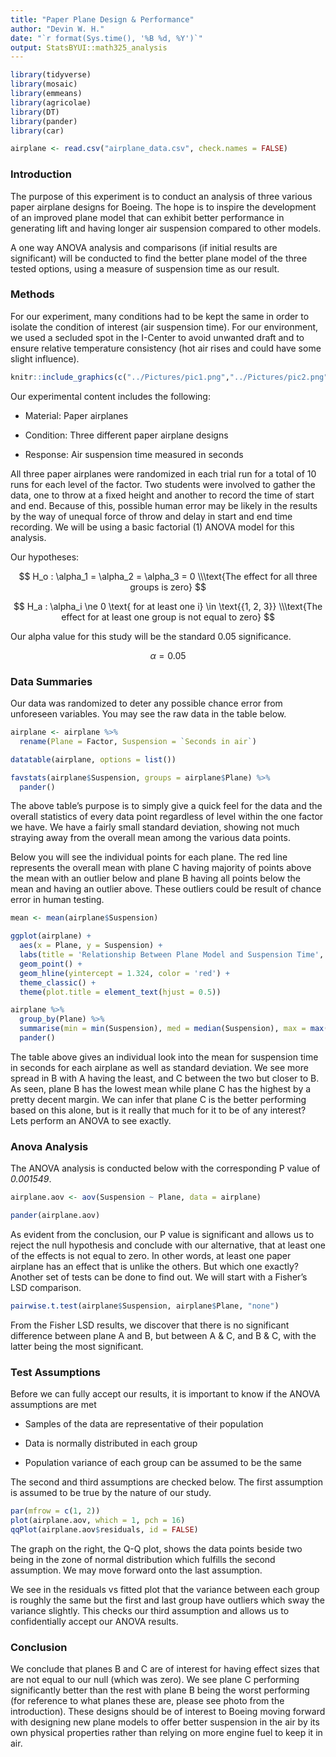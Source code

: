 ---
title: "Paper Plane Design & Performance"
author: "Devin W. H."
date: "`r format(Sys.time(), '%B %d, %Y')`"
output: StatsBYUI::math325_analysis
---

```{r load_library, include=FALSE}

library(tidyverse)
library(mosaic)
library(emmeans)
library(agricolae)
library(DT)
library(pander)
library(car)

```

```{r load_data, echo = FALSE}

airplane <- read.csv("airplane_data.csv", check.names = FALSE)

```

### Introduction

The purpose of this experiment is to conduct an analysis of three various paper airplane designs for Boeing. The hope is to inspire the development of an improved plane model that can exhibit better performance in generating lift and having longer air suspension compared to other models.

A one way ANOVA analysis and comparisons (if initial results are significant) will be conducted to find the better plane model of the three tested options, using a measure of suspension time as our result.

### Methods

For our experiment, many conditions had to be kept the same in order to isolate the condition of interest (air suspension time). For our environment, we used a secluded spot in the I-Center to avoid unwanted draft and to ensure relative temperature consistency (hot air rises and could have some slight influence).

```{r, fig.show='hold', fig.align='center', fig.cap='The first photo is the location within the I-Center where the experiment was conducted followed by the three designed plane models labeled accordingly.', out.width="49%", out.height="20%", echo = FALSE}

knitr::include_graphics(c("../Pictures/pic1.png","../Pictures/pic2.png"))

```

Our experimental content includes the following:

  - Material: Paper airplanes
  
  - Condition: Three different paper airplane designs
  
  - Response: Air suspension time measured in seconds
  
All three paper airplanes were randomized in each trial run for a total of 10 runs for each level of the factor. Two students were involved to gather the data, one to throw at a fixed height and another to record the time of start and end. Because of this, possible human error may be likely in the results by the way of unequal force of throw and delay in start and end time recording. We will be using a basic factorial (1) ANOVA model for this analysis.

Our hypotheses:

$$
H_o : \alpha_1 = \alpha_2 = \alpha_3 = 0
\\\text{The effect for all three groups is zero}
$$

$$
H_a : \alpha_i \ne 0 \text{ for at least one i} \in \text{{1, 2, 3}}
\\\text{The effect for at least one group is not equal to zero}
$$

Our alpha value for this study will be the standard 0.05 significance.

$$
\alpha = 0.05
$$

### Data Summaries

Our data was randomized to deter any possible chance error from unforeseen variables. You may see the raw data in the table below.

```{r include=FALSE}

airplane <- airplane %>%
  rename(Plane = Factor, Suspension = `Seconds in air`)

```

```{r echo=FALSE}

datatable(airplane, options = list())

```

```{r echo=FALSE}

favstats(airplane$Suspension, groups = airplane$Plane) %>%
  pander()

```

The above table's purpose is to simply give a quick feel for the data and the overall statistics of every data point regardless of level within the one factor we have. We have a fairly small standard deviation, showing not much straying away from the overall mean among the various data points.

Below you will see the individual points for each plane. The red line represents the overall mean with plane C having majority of points above the mean with an outlier below and plane B having all points below the mean and having an outlier above. These outliers could be result of chance error in human testing.

```{r}

mean <- mean(airplane$Suspension)

ggplot(airplane) +
  aes(x = Plane, y = Suspension) +
  labs(title = 'Relationship Between Plane Model and Suspension Time', y = 'Suspension in Seconds') +
  geom_point() +
  geom_hline(yintercept = 1.324, color = 'red') +
  theme_classic() +
  theme(plot.title = element_text(hjust = 0.5))

```


```{r echo=FALSE}

airplane %>%
  group_by(Plane) %>%
  summarise(min = min(Suspension), med = median(Suspension), max = max(Suspension), mean = mean(Suspension), sd = sd(Suspension), n = count(Plane)) %>%
  pander()

```

The table above gives an individual look into the mean for suspension time in seconds for each airplane as well as standard deviation. We see more spread in B with A having the least, and C between the two but closer to B. As seen, plane B has the lowest mean while plane C has the highest by a pretty decent margin. We can infer that plane C is the better performing based on this alone, but is it really that much for it to be of any interest? Lets perform an ANOVA to see exactly.

### Anova Analysis

The ANOVA analysis is conducted below with the corresponding P value of *0.001549*.

```{r echo=FALSE}

airplane.aov <- aov(Suspension ~ Plane, data = airplane)

pander(airplane.aov)

```

As evident from the conclusion, our P value is significant and allows us to reject the null hypothesis and conclude with our alternative, that at least one of the effects is not equal to zero. In other words, at least one paper airplane has an effect that is unlike the others. But which one exactly? Another set of tests can be done to find out. We will start with a Fisher's LSD comparison.

```{r echo=FALSE}

pairwise.t.test(airplane$Suspension, airplane$Plane, "none")

```

From the Fisher LSD results, we discover that there is no significant difference between plane A and B, but between A & C, and B & C, with the latter being the most significant.

### Test Assumptions

Before we can fully accept our results, it is important to know if the ANOVA assumptions are met

  - Samples of the data are representative of their population
  
  - Data is normally distributed in each group
  
  - Population variance of each group can be assumed to be the same
  
The second and third assumptions are checked below. The first assumption is assumed to be true by the nature of our study.

```{r echo=FALSE}

par(mfrow = c(1, 2))
plot(airplane.aov, which = 1, pch = 16)
qqPlot(airplane.aov$residuals, id = FALSE)

```

The graph on the right, the Q-Q plot, shows the data points beside two being in the zone of normal distribution which fulfills the second assumption. We may move forward onto the last assumption.

We see in the residuals vs fitted plot that the variance between each group is roughly the same but the first and last group have outliers which sway the variance slightly. This checks our third assumption and allows us to confidentially accept our ANOVA results.

### Conclusion

We conclude that planes B and C are of interest for having effect sizes that are not equal to our null (which was zero). We see plane C performing significantly better than the rest with plane B being the worst performing (for reference to what planes these are, please see photo from the introduction). These designs should be of interest to Boeing moving forward with designing new plane models to offer better suspension in the air by its own physical properties rather than relying on more engine fuel to keep it in air.